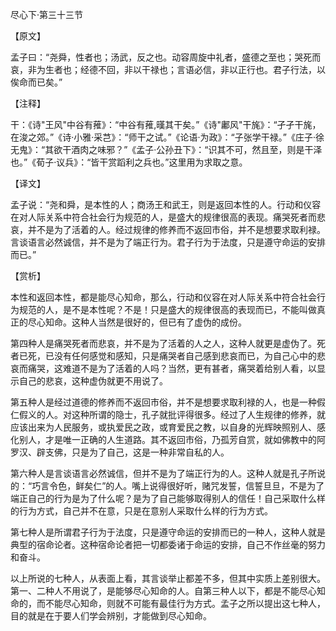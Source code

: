 

尽心下·第三十三节

【原文】

孟子曰：“尧舜，性者也；汤武，反之也。动容周旋中礼者，盛德之至也；哭死而哀，非为生者也；经德不回，非以干禄也；言语必信，非以正行也。君子行法，以俟命而已矣。”

【注释】

干：《诗"王风"中谷有蓷》：“中谷有蓷,暵其干矣。”《诗"鄘风"干旄》：“孑孑干旄，在浚之郊。”《诗·小雅·采芑》：“师干之试。”《论语·为政》：“子张学干禄。”《庄子·徐无鬼》：“其欲干酒肉之味邪？”《孟子·公孙丑下》：“识其不可，然且至，则是干泽也。”《荀子·议兵》：“皆干赏蹈利之兵也。”这里用为求取之意。

【译文】

孟子说：“尧和舜，是本性的人；商汤王和武王，则是返回本性的人。行动和仪容在对人际关系中符合社会行为规范的人，是盛大的规律很高的表现。痛哭死者而悲哀，并不是为了活着的人。经过规律的修养而不返回市俗，并不是想要求取利禄。言谈语言必然诚信，并不是为了端正行为。君子行为于法度，只是遵守命运的安排而已。”

【赏析】

本性和返回本性，都是能尽心知命，那么，行动和仪容在对人际关系中符合社会行为规范的人，是不是本性呢？不是！只是盛大的规律很高的表现而已，不能叫做真正的尽心知命。这种人当然是很好的，但已有了虚伪的成份。

第四种人是痛哭死者而悲哀，并不是为了活着的人之人，这种人就更是虚伪了。死者已死，已没有任何感觉和感知，只是痛哭者自己感到悲哀而已，为自己心中的悲哀而痛哭，这难道不是为了活着的人吗？当然，更有甚者，痛哭着给别人看，以显示自己的悲哀，这种虚伪就更不用说了。

第五种人是经过道德的修养而不返回市俗，并不是想要求取利禄的人，也是一种假仁假义的人。对这种所谓的隐士，孔子就批评得很多。经过了人生规律的修养，就应该出来为人民服务，或执爱民之政，或育爱民之教，以自身的光辉映照别人、感化别人，才是唯一正确的人生道路。其不返回市俗，乃孤芳自赏，就如佛教中的阿罗汉、辟支佛，只是为了自己，这是一种非常自私的人。

第六种人是言谈语言必然诚信，但并不是为了端正行为的人。这种人就是孔子所说的：“巧言令色，鲜矣仁”的人。嘴上说得很好听，赌咒发誓，信誓旦旦，不是为了端正自己的行为是为了什么呢？是为了自己能够取得别人的信任！自己采取什么样的行为方式，自己并不在意，只是在意别人采取什么样的行为方式。

第七种人是所谓君子行为于法度，只是遵守命运的安排而已的一种人，这种人就是典型的宿命论者。这种宿命论者把一切都委诸于命运的安排，自己不作丝毫的努力和奋斗。

以上所说的七种人，从表面上看，其言谈举止都差不多，但其中实质上差别很大。第一、二种人不用说了，是能够尽心知命的人。自第三种人以下，都是不能尽心知命的，而不能尽心知命，则就不可能有最佳行为方式。孟子之所以提出这七种人，目的就是在于要人们学会辨别，才能做到尽心知命。

